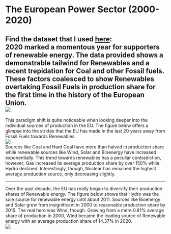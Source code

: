 


# The European Power Sector (2000-2020)

Find the dataset that I used [here](https://data.world/makeovermonday/2021w5): 
<br/>
2020 marked a momentous year for supporters of renewable energy. The data provided shows a demonstrable 
tailwind for Renewables and a recent trepidation for Coal and other Fossil fuels. These factors coalesced to show 
Renewables overtaking Fossil Fuels in production share for the first time in the history of the European Union.
<br/>
<Image src={chart1} layout="responsive" />
<br/>
---

This paradigm shift is quite noticeable when looking deeper into the individual sources of 
production in the EU. The figure below offers a glimpse into the strides that the EU has made 
in the last 20 years away from Fossil Fuels towards Renewables.
<br/>
<Image src={chart2} layout="responsive" />
<br/>
Sources like Coal and Hard Coal have more than halved in production share while renewable sources like 
Wind, Solar and Bioenergy have increased exponentially. This trend towards renewables has a peculiar 
contradiction, however; Gas increased its average production share by over 150% while Hydro declined. 
Interestingly, though, Nuclear has remained the highest average production source, only decreasing slightly.

---

Over the past decade, the EU has really began to diversify their production shares of Renewable energy. 
The figure below shows that Hydro was the sole source for renewable energy until about 2011. Sources like 
Bioenergy and Solar grew from insignificant in 2000 to reasonable production share by 2015. The real hero was Wind, 
though. Growing from a mere 0.81% average share of production in 2000, Wind became the leading source of Renewable 
energy with an average production share of 14.37% in 2020.
<br/>
<Image src={chart3} layout="responsive" />